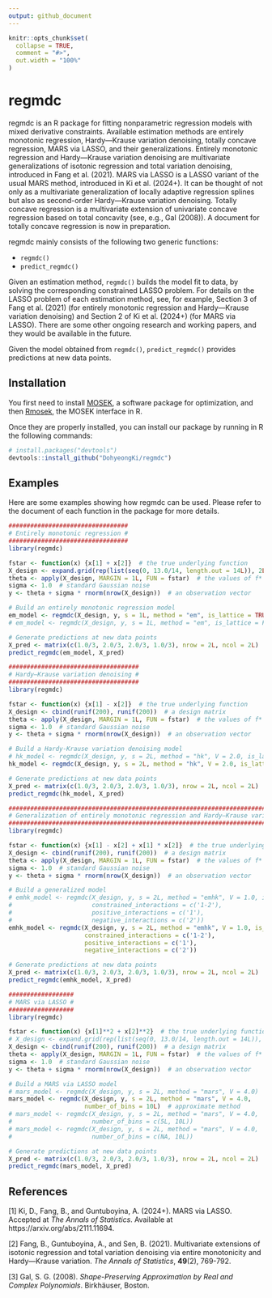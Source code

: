 ```yaml
---
output: github_document
---
```


<!-- README.md is generated from README.Rmd. Please edit that file -->

```r
knitr::opts_chunk$set(
  collapse = TRUE,
  comment = "#>",
  out.width = "100%"
)
```

# regmdc

<!-- badges: start -->
<!-- badges: end -->

regmdc is an R package for fitting nonparametric regression models with mixed 
derivative constraints. Available estimation methods are entirely monotonic 
regression, Hardy—Krause variation denoising, totally concave regression, MARS 
via LASSO, and their generalizations. Entirely monotonic regression and 
Hardy—Krause variation denoising are multivariate generalizations of isotonic 
regression and total variation denoising, introduced in Fang et al. (2021). 
MARS via LASSO is a LASSO variant of the usual MARS method, introduced in 
Ki et al. (2024+). It can be thought of not only as a multivariate 
generalization of locally adaptive regression splines but also as second-order 
Hardy—Krause variation denoising. Totally concave regression is a multivariate 
extension of univariate concave regression based on total concavity (see, e.g., 
Gal (2008)). A document for totally concave regression is now in preparation. 

regmdc mainly consists of the following two generic functions:

* `regmdc()`
* `predict_regmdc()`

Given an estimation method, `regmdc()` builds the model fit to data, by solving 
the corresponding constrained LASSO problem. For details on the LASSO problem of 
each estimation method, see, for example, Section 3 of Fang et al. (2021) (for 
entirely monotonic regression and Hardy—Krause variation denoising) and 
Section 2 of Ki et al. (2024+) (for MARS via LASSO). There are some other 
ongoing research and working papers, and they would be available in the future.

Given the model obtained from `regmdc()`, `predict_regmdc()` provides 
predictions at new data points.


## Installation

You first need to install [MOSEK](https://docs.mosek.com/latest/install/installation.html), 
a software package for optimization, and then [Rmosek](https://docs.mosek.com/latest/rmosek/install-interface.html), 
the MOSEK interface in R.

Once they are properly installed, you can install our package by running in R 
the following commands:

```r
# install.packages("devtools")
devtools::install_github("DohyeongKi/regmdc")
```


## Examples

Here are some examples showing how regmdc can be used. Please refer to the 
document of each function in the package for more details.

```r
################################# 
# Entirely monotonic regression #
#################################
library(regmdc)

fstar <- function(x) {x[1] + x[2]}  # the true underlying function
X_design <- expand.grid(rep(list(seq(0, 13.0/14, length.out = 14L)), 2L))  # a design matrix
theta <- apply(X_design, MARGIN = 1L, FUN = fstar)  # the values of f* at the design points
sigma <- 1.0  # standard Gaussian noise
y <- theta + sigma * rnorm(nrow(X_design))  # an observation vector

# Build an entirely monotonic regression model
em_model <- regmdc(X_design, y, s = 1L, method = "em", is_lattice = TRUE)
# em_model <- regmdc(X_design, y, s = 1L, method = "em", is_lattice = FALSE)

# Generate predictions at new data points
X_pred <- matrix(c(1.0/3, 2.0/3, 2.0/3, 1.0/3), nrow = 2L, ncol = 2L)
predict_regmdc(em_model, X_pred)
```

```r
#################################### 
# Hardy—Krause variation denoising #
####################################
library(regmdc)

fstar <- function(x) {x[1] - x[2]}  # the true underlying function
X_design <- cbind(runif(200), runif(200))  # a design matrix
theta <- apply(X_design, MARGIN = 1L, FUN = fstar)  # the values of f* at the design points
sigma <- 1.0  # standard Gaussian noise
y <- theta + sigma * rnorm(nrow(X_design))  # an observation vector

# Build a Hardy-Krause variation denoising model
# hk_model <- regmdc(X_design, y, s = 2L, method = "hk", V = 2.0, is_lattice = TRUE)
hk_model <- regmdc(X_design, y, s = 2L, method = "hk", V = 2.0, is_lattice = FALSE)

# Generate predictions at new data points
X_pred <- matrix(c(1.0/3, 2.0/3, 2.0/3, 1.0/3), nrow = 2L, ncol = 2L)
predict_regmdc(hk_model, X_pred)
```

```r
######################################################################################## 
# Generalization of entirely monotonic regression and Hardy—Krause variation denoising #
########################################################################################
library(regmdc)

fstar <- function(x) {x[1] - x[2] + x[1] * x[2]}  # the true underlying function
X_design <- cbind(runif(200), runif(200))  # a design matrix
theta <- apply(X_design, MARGIN = 1L, FUN = fstar)  # the values of f* at the design points
sigma <- 1.0  # standard Gaussian noise
y <- theta + sigma * rnorm(nrow(X_design))  # an observation vector

# Build a generalized model
# emhk_model <- regmdc(X_design, y, s = 2L, method = "emhk", V = 1.0, is_lattice = TRUE,
#                      constrained_interactions = c('1-2'),
#                      positive_interactions = c('1'),
#                      negative_interactions = c('2'))
emhk_model <- regmdc(X_design, y, s = 2L, method = "emhk", V = 1.0, is_lattice = FALSE,
                     constrained_interactions = c('1-2'),
                     positive_interactions = c('1'),
                     negative_interactions = c('2'))

# Generate predictions at new data points
X_pred <- matrix(c(1.0/3, 2.0/3, 2.0/3, 1.0/3), nrow = 2L, ncol = 2L)
predict_regmdc(emhk_model, X_pred)
```

```r
################## 
# MARS via LASSO #
##################
library(regmdc)

fstar <- function(x) {x[1]**2 + x[2]**2}  # the true underlying function
# X_design <- expand.grid(rep(list(seq(0, 13.0/14, length.out = 14L)), 2L))  # a design matrix
X_design <- cbind(runif(200), runif(200))  # a design matrix
theta <- apply(X_design, MARGIN = 1L, FUN = fstar)  # the values of f* at the design points
sigma <- 1.0  # standard Gaussian noise
y <- theta + sigma * rnorm(nrow(X_design))  # an observation vector

# Build a MARS via LASSO model
# mars_model <- regmdc(X_design, y, s = 2L, method = "mars", V = 4.0)  # original method
mars_model <- regmdc(X_design, y, s = 2L, method = "mars", V = 4.0,
                     number_of_bins = 10L)  # approximate method
# mars_model <- regmdc(X_design, y, s = 2L, method = "mars", V = 4.0,
#                      number_of_bins = c(5L, 10L))  
# mars_model <- regmdc(X_design, y, s = 2L, method = "mars", V = 4.0,
#                      number_of_bins = c(NA, 10L))  

# Generate predictions at new data points
X_pred <- matrix(c(1.0/3, 2.0/3, 2.0/3, 1.0/3), nrow = 2L, ncol = 2L)
predict_regmdc(mars_model, X_pred)
```


## References

[1] Ki, D., Fang, B., and Guntuboyina, A. (2024+). MARS via LASSO. Accepted at 
*The Annals of Statistics*. Available at https://arxiv.org/abs/2111.11694.

[2] Fang, B., Guntuboyina, A., and Sen, B. (2021). Multivariate extensions of 
isotonic regression and total variation denoising via entire monotonicity and 
Hardy—Krause variation. *The Annals of Statistics*, **49**(2), 769-792.

[3] Gal, S. G. (2008). *Shape-Preserving Approximation by Real and Complex Polynomials*. 
Birkhäuser, Boston.
